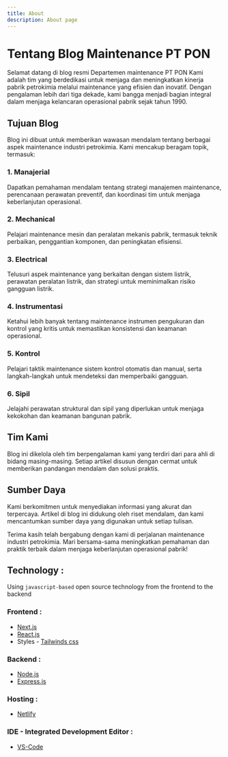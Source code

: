 ```yaml
---
title: About
description: About page
---
```


# Tentang Blog Maintenance PT PON

Selamat datang di blog resmi Departemen maintenance PT PON Kami adalah tim yang berdedikasi untuk menjaga dan meningkatkan kinerja pabrik petrokimia melalui maintenance yang efisien dan inovatif. Dengan pengalaman lebih dari tiga dekade, kami bangga menjadi bagian integral dalam menjaga kelancaran operasional pabrik sejak tahun 1990.

## Tujuan Blog

Blog ini dibuat untuk memberikan wawasan mendalam tentang berbagai aspek maintenance industri petrokimia. Kami mencakup beragam topik, termasuk:

### 1. Manajerial

Dapatkan pemahaman mendalam tentang strategi manajemen maintenance, perencanaan perawatan preventif, dan koordinasi tim untuk menjaga keberlanjutan operasional.

### 2. Mechanical

Pelajari maintenance mesin dan peralatan mekanis pabrik, termasuk teknik perbaikan, penggantian komponen, dan peningkatan efisiensi.

### 3. Electrical

Telusuri aspek maintenance yang berkaitan dengan sistem listrik, perawatan peralatan listrik, dan strategi untuk meminimalkan risiko gangguan listrik.

### 4. Instrumentasi

Ketahui lebih banyak tentang maintenance instrumen pengukuran dan kontrol yang kritis untuk memastikan konsistensi dan keamanan operasional.

### 5. Kontrol

Pelajari taktik maintenance sistem kontrol otomatis dan manual, serta langkah-langkah untuk mendeteksi dan memperbaiki gangguan.

### 6. Sipil

Jelajahi perawatan struktural dan sipil yang diperlukan untuk menjaga kekokohan dan keamanan bangunan pabrik.

## Tim Kami

Blog ini dikelola oleh tim berpengalaman kami yang terdiri dari para ahli di bidang masing-masing. Setiap artikel disusun dengan cermat untuk memberikan pandangan mendalam dan solusi praktis.

## Sumber Daya

Kami berkomitmen untuk menyediakan informasi yang akurat dan terpercaya. Artikel di blog ini didukung oleh riset mendalam, dan kami mencantumkan sumber daya yang digunakan untuk setiap tulisan.

Terima kasih telah bergabung dengan kami di perjalanan maintenance industri petrokimia. Mari bersama-sama meningkatkan pemahaman dan praktik terbaik dalam menjaga keberlanjutan operasional pabrik!

## Technology :

Using `javascript-based` open source technology from the frontend to the backend

### Frontend :

- [Next.js](https://nextjs.org/)
- [React.js](https://react.dev/)
- Styles - [Tailwinds css](https://tailwindcss.com/)

### Backend :

- [Node.js](https://nodejs.org/en)
- [Express.js](https://expressjs.com/)

### Hosting :

- [Netlify](https://app.netlify.com/)

### IDE - Integrated Development Editor :

- [VS-Code](https://code.visualstudio.com)
